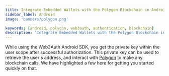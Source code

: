 ```yaml
---
title: Integrate Embedded Wallets with the Polygon Blockchain in Android
sidebar_label: Android
image: 'banners/polygon.png'

keywords: [android, polygon, web3auth, authentication, blockchain]
description: 'Integrate Embedded Wallets with the Polygon Blockchain in Android | Embedded Wallets'
---
```



<SEO
  title="Integrate Embedded Wallets with the Polygon Blockchain in Android"
  description="Integrate Embedded Wallets with the Polygon Blockchain in Android | Embedded Wallets"
  image="https://web3auth.io/docs/banners/polygon.png"
  slug="/embedded-wallets/connect-blockchain/evm/polygon/android"
/>

While using the Web3Auth Android SDK, you get the private key within the user scope after successful authorization. This private key can be used to retrieve the user's address, and interact with [Polygon](https://polygon.technology/) to make any blockchain calls. We have highlighted a few here for getting you started quickly on that.

<EVMInteraction />
